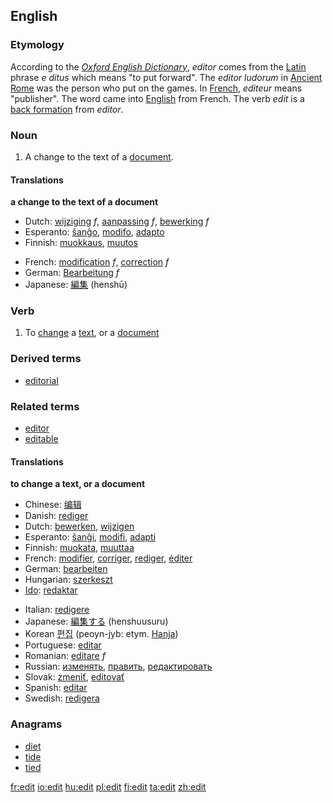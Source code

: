 ==English==
=== Etymology ===

According to the ''[[Oxford English Dictionary]]'', ''editor'' comes from the [[Latin]] phrase ''e ditus'' which means "to put forward".  The ''editor ludorum'' in [[Ancient Rome]] was the person who put on the games.  In [[French language|French]], ''editeur'' means "publisher".  The word came into [[English language|English]] from French.   The verb ''edit'' is a [[back formation]] from ''editor''.

===Noun===
{{en-noun-reg}}

#A change to the text of a [[document]].

====Translations====
'''a change to the text of a document'''
{{top}}
*Dutch: [[wijziging]] ''f'', [[aanpassing]] ''f'', [[bewerking]] ''f''
*Esperanto: [[ŝanĝo]], [[modifo]], [[adapto]]
*Finnish: [[muokkaus]], [[muutos]]
{{mid}}
*French: [[modification]] ''f'', [[correction]] ''f''
*German: [[Bearbeitung]] ''f''
*Japanese: [[編集]] (henshū)
{{bottom}}

===Verb===
{{en-infl-reg-consonant|edit||}}

#To [[change]] a [[text]], or a [[document]]

===Derived terms===
*[[editorial]]

===Related terms===
*[[editor]]
*[[editable]]

====Translations====
'''to change a text, or a document'''
{{top}}
*Chinese: [[编辑]]
*Danish: [[rediger]]
*Dutch: [[bewerken]], [[wijzigen]]
*Esperanto: [[ŝanĝi]], [[modifi]], [[adapti]]
*Finnish: [[muokata]], [[muuttaa]]
*French: [[modifier]], [[corriger]], [[rediger]], [[éditer]]
*German: [[bearbeiten]]
*Hungarian: [[szerkeszt]]
*[[Ido]]: [[redaktar]]
{{mid}}
*Italian: [[redigere]]
*Japanese: [[編集する]] (henshuusuru)
*Korean [[편집]] (peoyn-jyb: etym. [[Hanja]])
*Portuguese: [[editar]]
*Romanian: [[editare]] ''f''
*Russian:  [[изменять]], [[править]], [[редактировать]]
*Slovak:  [[zmeniť]], [[editovať]]
*Spanish: [[editar]]
*Swedish: [[redigera]]
{{bottom}}

===Anagrams===
*[[diet]]
*[[tide]]
*[[tied]]

[[fr:edit]]
[[io:edit]]
[[hu:edit]]
[[pl:edit]]
[[fi:edit]]
[[ta:edit]]
[[zh:edit]]